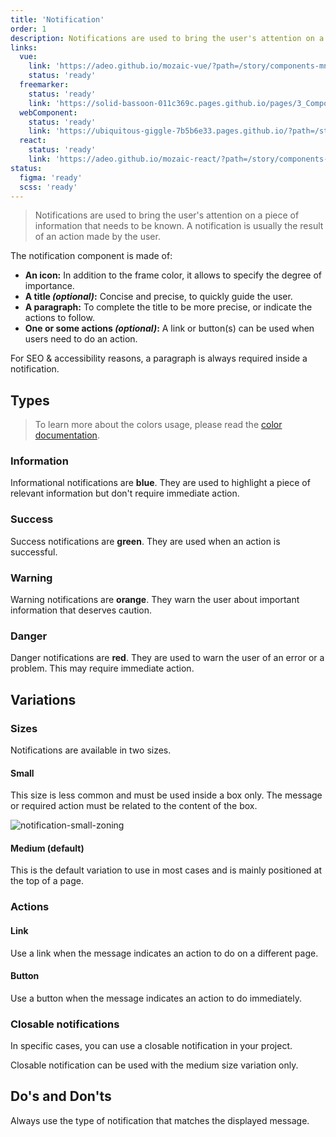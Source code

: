 ```yaml
---
title: 'Notification'
order: 1
description: Notifications are used to bring the user's attention on a piece of information that needs to be known. A notification is usually the result of an action made by the user.
links:
  vue:
    link: 'https://adeo.github.io/mozaic-vue/?path=/story/components-mnotification'
    status: 'ready'
  freemarker:
    status: 'ready'
    link: 'https://solid-bassoon-011c369c.pages.github.io/pages/3_Components/notifications/'
  webComponent:
    status: 'ready'
    link: 'https://ubiquitous-giggle-7b5b6e33.pages.github.io/?path=/story/components-notification'
  react:
    status: 'ready'
    link: 'https://adeo.github.io/mozaic-react/?path=/story/components-notification'
status:
  figma: 'ready'
  scss: 'ready'
---
```


> Notifications are used to bring the user's attention on a piece of information that needs to be known. A notification is usually the result of an action made by the user.

The notification component is made of:

- **An icon:** In addition to the frame color, it allows to specify the degree of importance.
- **A title _(optional)_:** Concise and precise, to quickly guide the user.
- **A paragraph:** To complete the title to be more precise, or indicate the actions to follow.
- **One or some actions _(optional)_:** A link or button(s) can be used when users need to do an action.

<Highlight theme="warning" title="Be aware">

For SEO & accessibility reasons, a paragraph is always required inside a notification.

</Highlight>

<Story id="indicator-notification--default" />

## Types

> To learn more about the colors usage, please read the [color documentation](/Foundations/Colors/).

### Information

Informational notifications are **blue**. They are used to highlight a piece of relevant information but don't require immediate action.

<Story id="indicator-notification--default" />

### Success

Success notifications are **green**. They are used when an action is successful.

<Story id="indicator-notification--variation-success" />

### Warning

Warning notifications are **orange**. They warn the user about important information that deserves caution.

<Story id="indicator-notification--variation-warning" />

### Danger

Danger notifications are **red**. They are used to warn the user of an error or a problem. This may require immediate action.

<Story id="indicator-notification--variation-danger" />

## Variations

### Sizes

Notifications are available in two sizes.

#### Small

This size is less common and must be used inside a box only. The message or required action must be related to the content of the box.

![notification-small-zoning](notification-small-zoning.png)

<Story id="indicator-notification--size-small" />

#### Medium (default)

This is the default variation to use in most cases and is mainly positioned at the top of a page.

### Actions

#### Link

Use a link when the message indicates an action to do on a different page.

<Story id="indicator-notification--with-link" />

#### Button

Use a button when the message indicates an action to do immediately.

<Story id="indicator-notification--with-button" />

### Closable notifications

In specific cases, you can use a closable notification in your project.

<Highlight theme="warning" title="Be aware">

Closable notification can be used with the medium size variation only.

</Highlight>

<Story id="indicator-notification--closable" />

## Do's and Don'ts

<HintItem>
  Always use the type of notification that matches the displayed message.
</HintItem>
